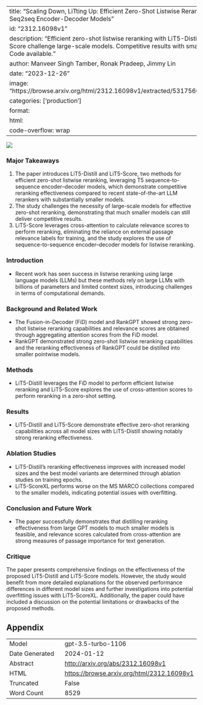 
---
title: "Scaling Down, LiTting Up: Efficient Zero-Shot Listwise Reranking with Seq2seq Encoder-Decoder Models"
id: "2312.16098v1"
description: "Efficient zero-shot listwise reranking with LiT5-Distill and LiT5-Score challenge large-scale models. Competitive results with smaller models. Code available."
author: Manveer Singh Tamber, Ronak Pradeep, Jimmy Lin
date: "2023-12-26"
image: "https://browse.arxiv.org/html/2312.16098v1/extracted/5317560/RankFiD.png"
categories: ['production']
format:
  html:
    code-overflow: wrap
---

![](https://browse.arxiv.org/html/2312.16098v1/extracted/5317560/RankFiD.png)

### Major Takeaways
1. The paper introduces LiT5-Distill and LiT5-Score, two methods for efficient zero-shot listwise reranking, leveraging T5 sequence-to-sequence encoder–decoder models, which demonstrate competitive reranking effectiveness compared to recent state-of-the-art LLM rerankers with substantially smaller models.
2. The study challenges the necessity of large-scale models for effective zero-shot reranking, demonstrating that much smaller models can still deliver competitive results.
3. LiT5-Score leverages cross-attention to calculate relevance scores to perform reranking, eliminating the reliance on external passage relevance labels for training, and the study explores the use of sequence-to-sequence encoder–decoder models for listwise reranking.

### Introduction
- Recent work has seen success in listwise reranking using large language models (LLMs) but these methods rely on large LLMs with billions of parameters and limited context sizes, introducing challenges in terms of computational demands.

### Background and Related Work
- The Fusion-in-Decoder (FiD) model and RankGPT showed strong zero-shot listwise reranking capabilities and relevance scores are obtained through aggregating attention scores from the FiD model. 
- RankGPT demonstrated strong zero-shot listwise reranking capabilities and the reranking effectiveness of RankGPT could be distilled into smaller pointwise models.

### Methods
- LiT5-Distill leverages the FiD model to perform efficient listwise reranking and LiT5-Score explores the use of cross-attention scores to perform reranking in a zero-shot setting.

### Results
- LiT5-Distill and LiT5-Score demonstrate effective zero-shot reranking capabilities across all model sizes with LiT5-Distill showing notably strong reranking effectiveness.

### Ablation Studies
- LiT5-Distill's reranking effectiveness improves with increased model sizes and the best model variants are determined through ablation studies on training epochs.
- LiT5-ScoreXL performs worse on the MS MARCO collections compared to the smaller models, indicating potential issues with overfitting.

### Conclusion and Future Work
- The paper successfully demonstrates that distilling reranking effectiveness from large GPT models to much smaller models is feasible, and relevance scores calculated from cross-attention are strong measures of passage importance for text generation.

### Critique
The paper presents comprehensive findings on the effectiveness of the proposed LiT5-Distill and LiT5-Score models. However, the study would benefit from more detailed explanations for the observed performance differences in different model sizes and further investigations into potential overfitting issues with LiT5-ScoreXL. Additionally, the paper could have included a discussion on the potential limitations or drawbacks of the proposed methods.

## Appendix

|          |          |
|----------|----------|
| Model     | gpt-3.5-turbo-1106       |
| Date Generated     | 2024-01-12       |
| Abstract | [http://arxiv.org/abs/2312.16098v1](http://arxiv.org/abs/2312.16098v1)        |
| HTML     | [https://browse.arxiv.org/html/2312.16098v1](https://browse.arxiv.org/html/2312.16098v1)       |
| Truncated       | False       |
| Word Count       | 8529       |